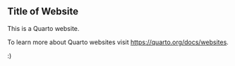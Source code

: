 ## Title of Website

This is a Quarto website.

To learn more about Quarto websites visit <https://quarto.org/docs/websites>.

:)